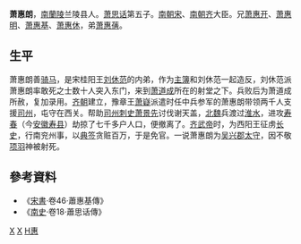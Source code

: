 {{no footnotes|time=2018-04-17T13:02:52+00:00}}
'''萧惠朗'''，[[南蘭陵郡|南蘭陵]]兰陵县人。[[萧思话|萧思话]]第五子。[[南朝宋|南朝宋]]、[[南朝齐|南朝齐]]大臣。兄[[萧惠开|萧惠开]]、[[萧惠明|萧惠明]]、[[萧惠基|萧惠基]]、[[萧惠休|萧惠休]]，弟[[萧惠蒨|萧惠蒨]]。
== 生平 ==
萧惠朗善[[骑马|骑马]]，是宋桂阳王[[刘休范|刘休范]]的内弟，作为[[主簿|主簿]]和刘休范一起造反，刘休范派萧惠朗率敢死之士数十人突入东门，来到[[萧道成|萧道成]]所在的射堂之下。兵败后为萧道成所赦，复加录用。[[齐朝|齐朝]]建立，豫章王[[萧嶷|萧嶷]]派遣时任中兵参军的萧惠朗带领两千人支援[[司州|司州]]，屯守在西关。帮助[[司州|司州]][[刺史|刺史]][[萧景先|萧景先]]讨伐谢天盖，[[北魏|北魏]]兵渡过[[淮水|淮水]]，进攻[[寿春|寿春]]（今[[安徽|安徽]][[寿县|寿县]]）劫掠了七千多户人口，便撤离了。[[齐武帝|齐武帝]]时，为西阳王征虏[[长史|长史]]，行南兖州事，以[[典签|典签]]贪赃百万，于是免官。一说萧惠朗为[[吴兴郡|吴兴郡]][[太守|太守]]，因不敬[[项羽|项羽]]神被射死。

== 參考資料 ==
*《[[宋書|宋書]]·卷46·蕭惠基傳》
*《[[南史|南史]]·卷18·蕭思话傳》

[[Category:刘宋官员|X]]
[[Category:南齐官员|X]]
[[Category:蘭陵蕭氏|H惠]]